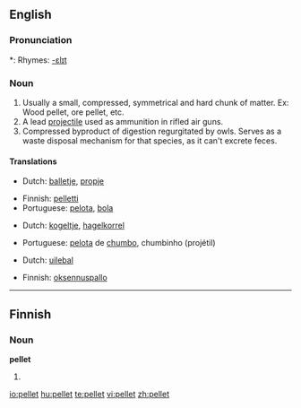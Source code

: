 ==English==

===Pronunciation===
*: Rhymes: [[Rhymes:English:-ɛlɪt|-ɛlɪt]]

===Noun===
{{en-noun}}

# Usually a small, compressed, symmetrical and hard chunk of matter.  Ex: Wood pellet, ore pellet, etc.
# A lead [[projectile]] used as ammunition in rifled air guns.
# Compressed byproduct of digestion regurgitated by owls.  Serves as a waste disposal mechanism for that species, as it can't excrete feces.

====Translations====
{{trans-top|Usually a small, compressed, symmetrical and hard chunk of matter}}
* Dutch: [[balletje]], [[propje]]
{{trans-mid}}
* Finnish: [[pelletti]]
* Portuguese: [[pelota]], [[bolinha|bola]]
{{trans-bottom}}

{{trans-top|A lead projectile used as ammunition in rifled air guns}}
* Dutch: [[kogeltje]], [[hagelkorrel]]
{{trans-mid}}
* Portuguese: [[pelota]] de [[chumbo]], chumbinho (projétil)
{{trans-bottom}}

{{trans-top|Compressed byproduct of digestion regurgitated by owls}}
* Dutch: [[uilebal]]
{{trans-mid}}
* Finnish: [[oksennuspallo]]
{{trans-bottom}}

----

==Finnish==

===Noun===
'''pellet'''

# {{plural of|pelle|lang=Finnish}}

[[io:pellet]]
[[hu:pellet]]
[[te:pellet]]
[[vi:pellet]]
[[zh:pellet]]